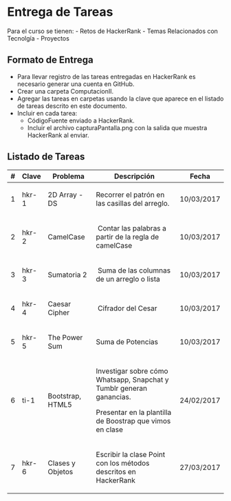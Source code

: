 # Entrega de Tareas

Para el curso se tienen:
- Retos de HackerRank
- Temas Relacionados con Tecnolgía
- Proyectos

## Formato de Entrega
* Para llevar registro de las tareas entregadas en HackerRank es necesario generar una cuenta en GitHub.
* Crear una carpeta ComputacionII.
* Agregar  las tareas en carpetas usando la clave que aparece en el listado de tareas descrito en este documento.
* Incluir en cada tarea:
  - CódigoFuente enviado a HackerRank.
  - Incluir el archivo capturaPantalla.png con la salida que muestra HackerRank al enviar.



## Listado de Tareas
<table class="table">
            <thead>
                <tr>
                    <th>#</th>
                    <th>Clave</th>
                    <th>Problema</th>
                    <th>Descripción</th>
                    <th>Fecha</th>
                </tr>
            </thead>
            <tbody>
                <tr>
                    <td>1</td>
                    <td>hkr-1</td>
                    <td><p>2D Array - DS</p></td>
                    <td><p>Recorrer el patrón en las casillas del arreglo.</p></td>
                    <td>10/03/2017</td>
                </tr>
                <tr>
                    <td>2</td>
                    <td>hkr-2</td>
                    <td><p>CamelCase</p></td>
                    <td><p>&nbsp;Contar las palabras a partir de la regla de camelCase</p></td>
                    <td>10/03/2017</td>
                </tr>
                <tr>
                    <td>3</td>
                    <td>hkr-3</td>
                    <td><p>Sumatoria 2</p></td>
                    <td><p>&nbsp;Suma de las columnas de un arreglo o lista</p></td>
                    <td>10/03/2017</td>
                </tr>
                <tr>
                    <td>4</td>
                    <td>hkr-4</td>
                    <td><p>Caesar Cipher</p></td>
                    <td><p>&nbsp;Cifrador del Cesar</p></td>
                    <td>10/03/2017</td>
                </tr>
                <tr>
                    <td>5</td>
                    <td>hkr-5</td>
                    <td><p>The Power Sum</p></td>
                    <td><p>Suma de Potencias</p></td>
                    <td>10/03/2017</td>
                </tr>
                <tr>
                    <td>6</td>
                    <td>ti-1</td>
                    <td><p>Bootstrap, HTML5</p></td>
                    <td><p>Investigar sobre cómo Whatsapp, Snapchat y Tumblr generan ganancias.</p><p>Presentar en la plantilla de Boostrap que vimos en clase</p></td>
                    <td>24/02/2017</td>
                </tr>
                <tr>
                    <td>7</td>
                    <td>hkr-6</td>
                    <td><p>Clases y Objetos</p></td>
                    <td><p>Escribir la clase Point con los métodos descritos en HackerRank</p></td>
                    <td>27/03/2017</td>
                </tr>
            </tbody>
        </table>
